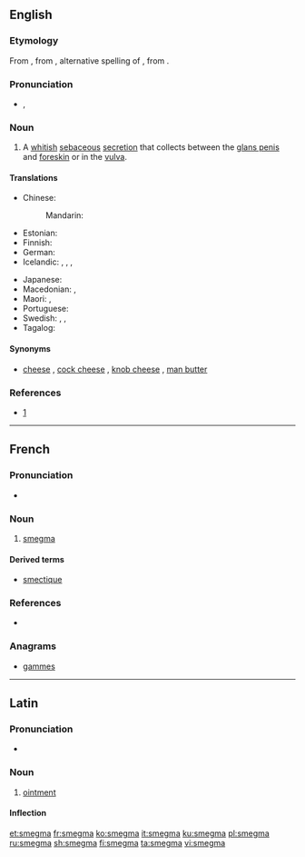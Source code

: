 {{also|Smegma}}
==English==
{{wikipedia}}

===Etymology===
From {{etyl|la|en}}, from {{etyl|grc|en}} {{term|σμῆγμα|lang=grc}}, alternative spelling of {{term|σμῆμα||soap, detergent|lang=grc}}, from {{term|σμάω||I wipe, clean|lang=grc}}.

===Pronunciation===
* {{enPR|smĕgʹmə}}, {{IPA|/ˈsmɛɡmə/|lang=en}}

===Noun===
{{en-noun|-}}

# A [[whitish]] [[sebaceous]] [[secretion]] that collects between the [[glans penis]] and [[foreskin]] or in the [[vulva]].

====Translations====
{{trans-top|sebaceous secretion}}
* Chinese:
*: Mandarin: {{t+|cmn|包皮垢|tr=bāopígòu|sc=Hani}}
* Estonian: {{t+|et|smegma}}
* Finnish: {{t|fi|esinahkatali}}
* German: {{t+|de|Smegma|n}}
* Icelandic: {{t|is|reðurfarði|m}}, {{t|is|limfarði|m}}, {{t|is|forhúðarostur|m}}, {{t+|is|ostur|m}}
{{trans-mid}}
* Japanese: {{t|ja|チンカス|tr=chinkasu|sc=Jpan}} {{qualifier|vulgar}}
* Macedonian: {{t|mk|смегма|f|tr=smégma|sc=Cyrl}}, {{qualifier|slang}} {{t|mk|урда|f|tr=úrda|sc=Cyrl}}
* Maori: {{t|mi|paraheka}}, {{t|mi|ngahu}}
* Portuguese: {{t|pt|esmegma|m}}
* Swedish: {{t|sv|smegma|c}}, {{qualifier|vulgar}} {{t+|sv|flensost|c}}, {{t|sv|kukost|c}} {{qualifier|vulgar}}
* Tagalog: {{t+|tl|kupal}}
{{trans-bottom}}

====Synonyms====
* [[cheese]] {{qualifier|slang}}, [[cock cheese]] {{qualifier|obscene}}, [[knob cheese]] {{qualifier|slang}}, [[man butter]] {{qualifier|slang}}

===References===
* {{R:Online Etymology Dictionary}} [http://www.etymonline.com/index.php?search=smegma&searchmode=none]

----

==French==

===Pronunciation===
* {{IPA|/smɛɡ.ma/|lang=fr}}

===Noun===
{{fr-noun|m}}

# [[#English|smegma]]

====Derived terms====
* [[smectique]]

===References===
* {{R:NPLarousse}}

===Anagrams===
* [[gammes#French|gammes]]


----

==Latin==

===Pronunciation===
* {{la-pronunc|smegma}}

===Noun===
{{la-noun|smegma|smegmatis|smegmatis|n|third}}

# [[ointment]]

====Inflection====
{{la-decl-3rd-N|smegma|smegmat}}

[[et:smegma]]
[[fr:smegma]]
[[ko:smegma]]
[[it:smegma]]
[[ku:smegma]]
[[pl:smegma]]
[[ru:smegma]]
[[sh:smegma]]
[[fi:smegma]]
[[ta:smegma]]
[[vi:smegma]]